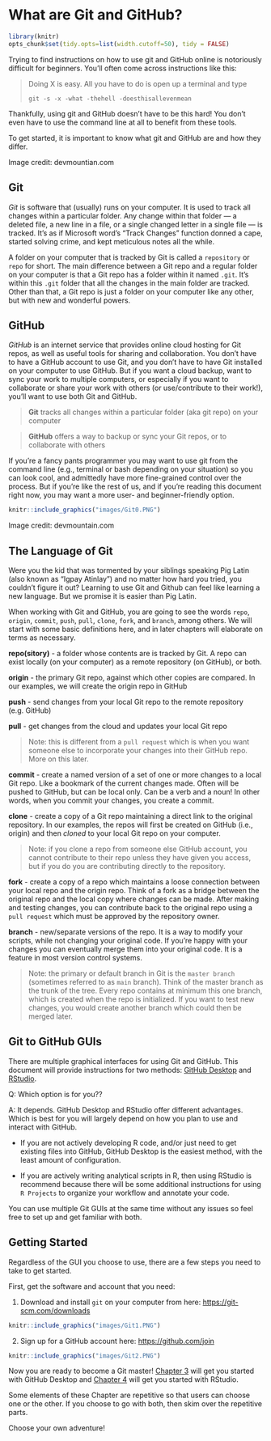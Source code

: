 # What are Git and GitHub? {#Git2}

```r

library(knitr)
opts_chunk$set(tidy.opts=list(width.cutoff=50), tidy = FALSE)

```

Trying to find instructions on how to use git and GitHub online is notoriously difficult for beginners. You'll often come across instructions like this:

> Doing X is easy. All you have to do is open up a terminal and type 
>
> `git -s -x -what -thehell -doesthisallevenmean`

Thankfully, using git and GitHub doesn't have to be this hard!
You don't even have to use the command line at all to benefit from these tools.

To get started, it is important to know what git and GitHub are and how they differ.

Image credit: devmountian.com

## Git {#Git2.1}

*Git* is software that (usually) runs on your computer. It is used to track all changes within a particular folder. Any change within that folder --- a deleted file, a new line in a file, or a single changed letter in a single file --- is tracked. It's as if Microsoft word's "Track Changes" function donned a cape, started solving crime, and kept meticulous notes all the while.

A folder on your computer that is tracked by Git is called a `repository` or `repo` for short. The main difference between a Git repo and a regular folder on your computer is that a Git repo has a folder within it named `.git`. It's within this `.git` folder that all the changes in the main folder are tracked. Other than that, a Git repo is just a folder on your computer like any other, but with new and wonderful powers.

## GitHub {#Git2.2}

*GitHub* is an internet service that provides online cloud hosting for Git repos, as well as useful tools for sharing and collaboration. You don't have to have a GitHub account to use Git, and you don't have to have Git installed on your computer to use GitHub. But if you want a cloud backup, want to sync your work to multiple computers, or especially if you want to collaborate or share your work with others (or use/contribute to their work!), you'll want to use both Git and GitHub.

> **Git** tracks all changes within a particular folder (aka git repo) on your computer

> **GitHub** offers a way to backup or sync your Git repos, or to collaborate with others

If you're a fancy pants programmer you may want to use git from the command line (e.g., terminal or bash depending on your situation) so you can look cool, and admittedly have more fine-grained control over the process. But if you're like the rest of us, and if you're reading this document right now, you may want a more user- and beginner-friendly option.

```r
knitr::include_graphics("images/Git0.PNG")
```

Image credit: devmountain.com

## The Language of Git {#Git2.3}

Were you the kid that was tormented by your siblings speaking Pig Latin (also known as "Igpay Atinlay") and no matter how hard you tried, you couldn't figure it out? Learning to use Git and Github can feel like learning a new language. But we promise it is easier than Pig Latin.

When working with Git and GitHub, you are going to see the words `repo`, `origin`, `commit`, `push`, `pull`, `clone`, `fork`, and `branch`, among others. We will start with some basic definitions here, and in later chapters will elaborate on terms as necessary.

**repo(sitory)** - a folder whose contents are is tracked by Git. A repo can exist locally (on your computer) as a remote repository (on GitHub), or both.

**origin** - the primary Git repo, against which other copies are compared. In our examples, we will create the origin repo in GitHub

**push** - send changes from your local Git repo to the remote repository (e.g. GitHub)

**pull** - get changes from the cloud and updates your local Git repo

> Note: this is different from a `pull request` which is when you want someone else to incorporate your changes into their GitHub repo. More on this later.

**commit** - create a named version of a set of one or more changes to a local Git repo. 
Like a bookmark of the current changes made. Often will be pushed to GitHub, but can be local only.
Can be a verb and a noun!
In other words, when you commit your changes, you create a commit.

**clone** - create a copy of a Git repo maintaining a direct link to the original repository.
In our examples, the repos will first be created on GitHub (i.e., origin) and then *cloned* to your local Git repo on your computer.

> Note: if you clone a repo from someone else GitHub account, you cannot contribute to their repo unless they have given you access, but if you do you are contributing directly to the repository.

**fork** - create a copy of a repo which maintains a loose connection between your local repo and the origin repo. Think of a fork as a bridge between the original repo and the local copy where changes can be made. After making and testing changes, you can contribute back to the original repo using a `pull request` which must be approved by the repository owner.

**branch** - new/separate versions of the repo. It is a way to modify your scripts, while not changing your original code. If you're happy with your changes you can eventually merge them into your original code.
It is a feature in most version control systems.

> Note: the primary or default branch in Git is the `master branch` (sometimes referred to as `main` branch). Think of the master branch as the trunk of the tree. Every repo contains at minimum this one branch, which is created when the repo is initialized. 
If you want to test new changes, you would create another branch which could then be merged later.

## Git to GitHub GUIs {#Git2.4}

There are multiple graphical interfaces for using Git and GitHub. This document will provide instructions for two methods: [GitHub Desktop](#Desk3) and [RStudio](#RStud4).

Q: Which option is for you??

A: It depends. GitHub Desktop and RStudio offer different advantages. Which is best for you will largely depend on how you plan to use and interact with GitHub.

-   If you are not actively developing R code, and/or just need to get existing files into GitHub, GitHub Desktop is the easiest method, with the least amount of configuration.

-   If you are actively writing analytical scripts in R, then using RStudio is recommend because there will be some additional instructions for using `R Projects` to organize your workflow and annotate your code.

You can use multiple Git GUIs at the same time without any issues so feel free to set up and get familiar with both.

## Getting Started {#Git2.5}

Regardless of the GUI you choose to use, there are a few steps you need to take to get started.

First, get the software and account that you need:

1.  Download and install `git` on your computer from here: <https://git-scm.com/downloads>

```r
knitr::include_graphics("images/Git1.PNG")
```

2.  Sign up for a GitHub account here: <https://github.com/join>

```r
knitr::include_graphics("images/Git2.PNG")
```

Now you are ready to become a Git master! [Chapter 3](#Desk3) will get you started with GitHub Desktop and [Chapter 4](#RStud4) will get you started with RStudio.

Some elements of these Chapter are repetitive so that users can choose one or the other. If you choose to go with both, then skim over the repetitive parts.

Choose your own adventure!
